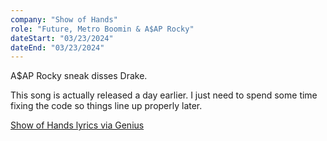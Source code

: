 ```yaml
---
company: "Show of Hands"
role: "Future, Metro Boomin & A$AP Rocky"
dateStart: "03/23/2024"
dateEnd: "03/23/2024"
---
```



A$AP Rocky sneak disses Drake.

This song is actually released a day earlier. I just need to spend some time fixing the code so things line up properly later.

<YouTube id="https://www.youtube.com/watch?v=8PkYx8cZCYw" />

[Show of Hands lyrics via Genius](https://genius.com/Future-metro-boomin-and-a-ap-rocky-show-of-hands-lyrics)